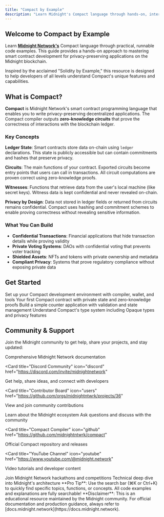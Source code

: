 ```yaml
---
title: "Compact by Example"
description: "Learn Midnight's Compact language through hands-on, interactive examples"
---
```


## Welcome to Compact by Example

Learn **[Midnight Network's](https://midnight.network)** Compact language through practical, runnable code examples. This guide provides a hands-on approach to mastering smart contract development for privacy-preserving applications on the Midnight blockchain.

Inspired by the acclaimed "Solidity by Example," this resource is designed to help developers of all levels understand Compact's unique features and capabilities.

## What is Compact?

**Compact** is Midnight Network's smart contract programming language that enables you to write privacy-preserving decentralized applications. The Compact compiler outputs **zero-knowledge circuits** that prove the correctness of interactions with the blockchain ledger.

### Key Concepts

**Ledger State**: Smart contracts store data on-chain using `ledger` declarations. This state is publicly accessible but can contain commitments and hashes that preserve privacy.

**Circuits**: The main functions of your contract. Exported circuits become entry points that users can call in transactions. All circuit computations are proven correct using zero-knowledge proofs.

**Witnesses**: Functions that retrieve data from the user's local machine (like secret keys). Witness data is kept confidential and never revealed on-chain.

**Privacy by Design**: Data not stored in ledger fields or returned from circuits remains confidential. Compact uses hashing and commitment schemes to enable proving correctness without revealing sensitive information.

### What You Can Build

- **Confidential Transactions**: Financial applications that hide transaction details while proving validity
- **Private Voting Systems**: DAOs with confidential voting that prevents voter tracking
- **Shielded Assets**: NFTs and tokens with private ownership and metadata
- **Compliant Privacy**: Systems that prove regulatory compliance without exposing private data

## Get Started

<Columns cols={2}>
<Card title="Installation Guide" icon="gear" href="/setup">
  Set up your Compact development environment with compiler, wallet, and tools
</Card>

<Card title="Hello World" icon="hand-wave" href="/basics/hello-world">
  Your first Compact contract with private state and zero-knowledge proofs
</Card>

<Card title="First App" icon="rocket" href="/basics/first-app">
  Build a simple counter application with validation and state management
</Card>

<Card title="Primitive Types" icon="shapes" href="/basics/primitive-types">
  Understand Compact's type system including Opaque types and privacy features
</Card>
</Columns>

## Community & Support

Join the Midnight community to get help, share your projects, and stay updated:

<Columns cols={3}>
<Card title="Official Docs" icon="book" href="https://docs.midnight.network">
  Comprehensive Midnight Network documentation
</Card>

<Card
  title="Discord Community"
  icon="discord"
  href="https://discord.com/invite/midnightnetwork"
>
  Get help, share ideas, and connect with developers
</Card>

<Card
  title="Contributor Board"
  icon="users"
  href="https://github.com/orgs/midnightntwrk/projects/36"
>
  View and join community contributions
</Card>

<Card title="Midnight Network" icon="globe" href="https://midnight.network">
  Learn about the Midnight ecosystem
</Card>

<Card title="Forum" icon="comments" href="https://forum.midnight.network">
  Ask questions and discuss with the community
</Card>

<Card
  title="Compact Compiler"
  icon="github"
  href="https://github.com/midnightntwrk/compact"
>
  Official Compact repository and releases
</Card>

<Card
  title="YouTube Channel"
  icon="youtube"
  href="https://www.youtube.com/@midnight.network"
>
  Video tutorials and developer content
</Card>

<Card title="Hackathon" icon="trophy" href="https://midnight.network/hackathon">
  Join Midnight Network hackathons and competitions
</Card>

<Card title="Whitepaper" icon="file-lines" href="https://midnight.network/whitepaper">
  Technical deep dive into Midnight's architecture
</Card>
</Columns>

<Tip>
  **Pro Tip**: Use the search bar (⌘K or Ctrl+K) to quickly find specific
  topics, functions, or concepts. All code examples and explanations are fully
  searchable!
</Tip>

<Note>
  **Disclaimer**: This is an educational resource maintained by the Midnight
  community. For official documentation and production guidance, always refer to
  [docs.midnight.network](https://docs.midnight.network).
</Note>
